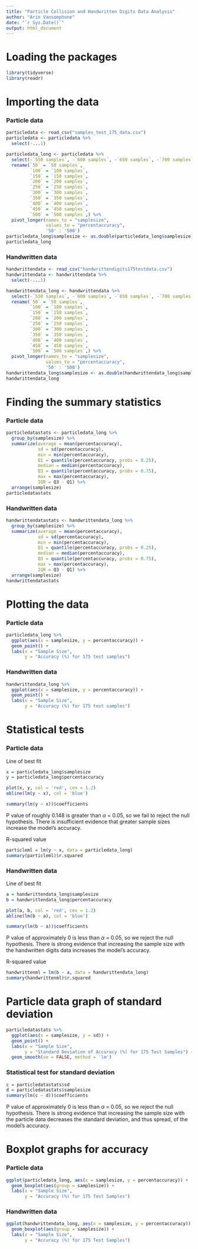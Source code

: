 ```yaml
---
title: "Particle Collision and Handwritten Digits Data Analysis"
author: "Arin Vansomphone"
date: "`r Sys.Date()`"
output: html_document
---
```

# Loading the packages
```r
library(tidyverse)
library(readr)
```

# Importing the data
### Particle data
```r
particledata <- read_csv("samples_test_175_data.csv")
particledata <- particledata %>%
  select(-...1)

particledata_long <- particledata %>%
  select(-`550 samples`, -`600 samples`, -`650 samples`, -`700 samples`) %>%
  rename(`50` = `50 samples`,
         `100` = `100 samples`,
         `150` = `150 samples`,
         `200` = `200 samples`,
         `250` = `250 samples`,
         `300` = `300 samples`,
         `350` = `350 samples`,
         `400` = `400 samples`,
         `450` = `450 samples`,
         `500` = `500 samples`,) %>%
  pivot_longer(names_to = "samplesize",
               values_to = "percentaccuracy",
               '50' : '500')
particledata_long$samplesize <- as.double(particledata_long$samplesize)
particledata_long
```

### Handwritten data
```r
handwrittendata <- read_csv("handwrittendigits175testdata.csv")
handwrittendata <- handwrittendata %>%
  select(-...1)

handwrittendata_long <- handwrittendata %>%
  select(-`550 samples`, -`600 samples`, -`650 samples`, -`700 samples`) %>%
  rename(`50` = `50 samples`,
         `100` = `100 samples`,
         `150` = `150 samples`,
         `200` = `200 samples`,
         `250` = `250 samples`,
         `300` = `300 samples`,
         `350` = `350 samples`,
         `400` = `400 samples`,
         `450` = `450 samples`,
         `500` = `500 samples`,) %>%
  pivot_longer(names_to = "samplesize",
               values_to = "percentaccuracy",
               '50' : '500')
handwrittendata_long$samplesize <- as.double(handwrittendata_long$samplesize)
handwrittendata_long
```

# Finding the summary statistics
### Particle data
```r
particledatastats <- particledata_long %>%
  group_by(samplesize) %>%
  summarize(average = mean(percentaccuracy),
            sd = sd(percentaccuracy),
            min = min(percentaccuracy),
            Q1 = quantile(percentaccuracy, probs = 0.25),
            median = median(percentaccuracy),
            Q3 = quantile(percentaccuracy, probs = 0.75),
            max = max(percentaccuracy),
            IQR = Q3 - Q1) %>%
  arrange(samplesize)
particledatastats
```

### Handwritten data
```r
handwrittendatastats <- handwrittendata_long %>%
  group_by(samplesize) %>%
  summarize(average = mean(percentaccuracy),
            sd = sd(percentaccuracy),
            min = min(percentaccuracy),
            Q1 = quantile(percentaccuracy, probs = 0.25),
            median = median(percentaccuracy),
            Q3 = quantile(percentaccuracy, probs = 0.75),
            max = max(percentaccuracy),
            IQR = Q3 - Q1) %>%
  arrange(samplesize)
handwrittendatastats
```

# Plotting the data
### Particle data
```r
particledata_long %>%
  ggplot(aes(x = samplesize, y = percentaccuracy)) +
  geom_point() + 
  labs(x = "Sample Size",
       y = "Accuracy (%) for 175 test samples")
```

### Handwritten data
```r
handwrittendata_long %>%
  ggplot(aes(x = samplesize, y = percentaccuracy)) +
  geom_point() + 
  labs(x = "Sample Size",
       y = "Accuracy (%) for 175 test samples")
```

# Statistical tests
### Particle data
Line of best fit
```r
x = particledata_long$samplesize
y = particledata_long$percentaccuracy

plot(x, y, col = 'red', cex = 1.2)
abline(lm(y ~ x), col = 'blue')
```
```r
summary(lm(y ~ x))$coefficients
```
P value of roughly 0.148 is greater than $\alpha$ = 0.05, so we fail to reject the null hypothesis. There is insufficient evidence that greater sample sizes increase the model's accuracy. 

R-squared value
```r
particleml = lm(y ~ x, data = particledata_long)
summary(particleml)$r.squared
```

### Handwritten data
Line of best fit
```r
a = handwrittendata_long$samplesize
b = handwrittendata_long$percentaccuracy

plot(a, b, col = 'red', cex = 1.2)
abline(lm(b ~ a), col = 'blue')
```
```r
summary(lm(b ~ a))$coefficients
```
P value of approximately 0 is less than $\alpha$ = 0.05, so we reject the null hypothesis. There is strong evidence that increasing the sample size with the handwritten digits data increases the model's accuracy.

R-squared value
```r
handwrittenml = lm(b ~ a, data = handwrittendata_long)
summary(handwrittenml)$r.squared
```

# Particle data graph of standard deviation
```r
particledatastats %>%
  ggplot(aes(x = samplesize, y = sd)) + 
  geom_point() +
  labs(x = "Sample Size",
       y = "Standard Deviation of Accuracy (%) for 175 Test Samples") +
  geom_smooth(se = FALSE, method = 'lm')
```

### Statistical test for standard deviation
```r
c = particledatastats$sd
d = particledatastats$samplesize
summary(lm(c ~ d))$coefficients
```
P value of approximately 0 is less than $\alpha$ = 0.05, so we reject the null hypothesis. There is strong evidence that increasing the sample size with the particle data decreases the standard deviation, and thus spread, of the model's accuracy.

# Boxplot graphs for accuracy
### Particle data
```r
ggplot(particledata_long, aes(x = samplesize, y = percentaccuracy)) +
  geom_boxplot(aes(group = samplesize)) +
  labs(x = "Sample Size",
       y = "Accuracy (%) for 175 Test Samples")
```

### Handwritten data
```r
ggplot(handwrittendata_long, aes(x = samplesize, y = percentaccuracy)) +
  geom_boxplot(aes(group = samplesize)) +
  labs(x = "Sample Size",
       y = "Accuracy (%) for 175 Test Samples")
```

